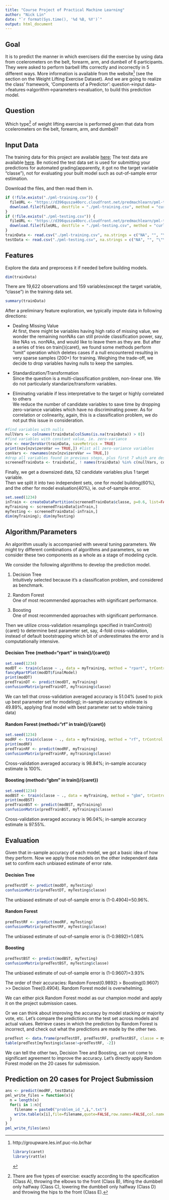 ```yaml
---
title: "Course Project of Practical Machine Learning"
author: "Nick Lin"
date: "`r format(Sys.time(), '%d %B, %Y')`"
output: html_document
---
```


## Goal
It is to predict the manner in which exercisers did the exercise by using data from ccelerometers on the belt, forearm, arm, and dumbell of 6 participants. They were asked to perform barbell lifts correctly and incorrectly in 5 different ways. More information is available from the website[^web] (see the section on the Weight Lifting Exercise Dataset). And we are going to realize the class' framework, 'Components of a Predictor': question->input data->features->algorithm->parameters->evaluation, to build this prediction model.

[^web]: http://groupware.les.inf.puc-rio.br/har
```r
library(caret)
library(rattle)
```

## Question
Which type[^typ] of weight lifting exercise is performed given that data from ccelerometers on the belt, forearm, arm, and dumbell?

[^typ]: There are five types of exercise: exactly according to the specification (Class A), throwing the elbows to the front (Class B), lifting the dumbbell only halfway (Class C), lowering the dumbbell only halfway (Class D) and throwing the hips to the front (Class E).

## Input Data
The training data for this project are available [here](https://d396qusza40orc.cloudfront.net/predmachlearn/pml-training.csv);
The test data are available [here](https://d396qusza40orc.cloudfront.net/predmachlearn/pml-testing.csv).  Be noticed the test data set is used for submitting your predictions for automated grading(apparently, it got no the target variable "classe"), not for evaluating your built model such as out-of-sample error estimation.

Download the files, and then read them in.
```r
if (!file.exists("./pml-training.csv")) {
  fileURL <- "https://d396qusza40orc.cloudfront.net/predmachlearn/pml-training.csv"
  download.file(fileURL, destfile = "./pml-training.csv", method = "curl")
}
if (!file.exists("./pml-testing.csv")) {
  fileURL <- "https://d396qusza40orc.cloudfront.net/predmachlearn/pml-testing.csv"
  download.file(fileURL, destfile = "./pml-testing.csv", method = "curl")
}
trainData <- read.csv("./pml-training.csv", na.strings = c("NA", "", "\"\"", "#DIV/0!"))
testData <- read.csv("./pml-testing.csv", na.strings = c("NA", "", "\"\"", "#DIV/0!"))
```

## Features
Explore the data and preprocess it if needed before building models.
```r
dim(trainData)
```
There are 19,622 observations and 159 variables(except the target variable, "classe") in the training data set.
```r
summary(trainData)
```
After a preliminary feature exploration, we typically impute data in following directions:

- Dealing Missing Value  
At first, there might be variables having high ratio of missing value, we wonder the remaining nonNAs can still provide classification power, say, like NAs vs. nonNAs, and would like to leave them as they are. But after a series of tries on train(){caret}, we found some methods perform "omit" operation which deletes cases if a null encountered resulting in very sparse samples (200+) for training. Weighing the trade-off, we decide to drop variables having nulls to keep the samples.

- Standardization/Transformation  
Since the question is a multi-classification problem, non-linear one. We do not particularly standarize/transform variables.

- Eliminating variable if less interpretative to the target or highly correlated to others  
We reduce the number of candidate variables to save time by dropping zero-variance variables which have no discriminating power. As for correlation or colinearity, again, this is a classification problem, we do not put this issue in consideration.
```r
#find variables with nulls
nullVars <- colnames(trainData[colSums(is.na(trainData)) > 0])
#find variables with constant value, ie. zero-variance
nzv <- nearZeroVar(trainData, saveMetrics = TRUE)
print(nzv[nzv$zeroVar == TRUE,]) #list all zero-variance variables
conVars <- rownames(nzv[nzv$zeroVar == TRUE,])
#drop all variables found in previous steps, plus first 7 which are descriptive like participant's name and timestamp info
screenedTrainData <- trainData[, ! names(trainData) %in% c(nullVars, conVars)][, -c(1:7)]
```
Finally, we get a downsized data, 52 candidate variables plus 1 target variable.  
Then we split it into two independent sets, one for model building(60%), and the other for model evaluation(40%), ie. out-of-sample error.
```r
set.seed(1234)
inTrain <- createDataPartition(screenedTrainData$classe, p=0.6, list=FALSE)
myTraining <- screenedTrainData[inTrain,]
myTesting <- screenedTrainData[-inTrain,]
dim(myTraining); dim(myTesting)
```

## Algorithm/Parameters
An algorithm usually is accompanied with several tuning parameters. We might try different combinations of algorithms and parameters, so we consider these two components as a whole as a stage of modeling cycle.

We consider the following algorithms to develop the prediction model.

1. Decision Tree  
Intuitively selected because it's a classification problem, and considered as benchmark.

2. Random Forest  
One of most recommended approaches with significant performance.

3. Boosting  
One of most recommended approaches with significant performance.

Then we utilize cross-validation resamplings specified in trainControl(){caret} to determine best parameter set, say, 4-fold cross-validation, instead of default bootstrapping which bit of underestimates the error and is computationally intensive.

#### Decision Tree (method="rpart" in train()/{caret})
```r
set.seed(1234)
modDT <- train(classe ~ ., data = myTraining, method = "rpart", trControl = trainControl(method = "cv", number = 4))
fancyRpartPlot(modDT$finalModel)
print(modDT)
predTrainDT <- predict(modDT, myTraining)
confusionMatrix(predTrainDT, myTraining$classe)
```
We can tell that cross-validation averaged accuracy is 51.04% (used to pick up best parameter set for modeling); in-sample accuracy estimate is 49.89%, applying final model with best parameter set to whole training data)

#### Random Forest (method="rf" in train()/{caret})
```r
set.seed(1234)
modRF <- train(classe ~ ., data = myTraining, method = "rf", trControl = trainControl(method = "cv", number = 4))
print(modRF)
predTrainRF <- predict(modRF, myTraining)
confusionMatrix(predTrainRF, myTraining$classe)
```
Cross-validation averaged accuracy is 98.84%; in-sample accuracy estimate is 100%.

#### Boosting (method="gbm" in train()/{caret})
```r
set.seed(1234)
modBST <- train(classe ~ ., data = myTraining, method = "gbm", trControl = trainControl(method = "cv", number = 4), verbose = FALSE)
print(modBST)
predTrainBST <- predict(modBST, myTraining)
confusionMatrix(predTrainBST, myTraining$classe)
```
Cross-validation averaged accuracy is 96.04%; in-sample accuracy estimate is 97.55%.

## Evaluation
Given that in-sample accuracy of each model, we got a basic idea of how they perform. Now we apply those models on the other independent data set to confirm each unbiased estimate of error rate.

#### Decision Tree
```r
predTestDT <- predict(modDT, myTesting)
confusionMatrix(predTestDT, myTesting$classe)
```
The unbiased estimate of out-of-sample error is (1-0.4904)=50.96%.

#### Random Forest
```r
predTestRF <- predict(modRF, myTesting)
confusionMatrix(predTestRF, myTesting$classe)
```
The unbiased estimate of out-of-sample error is (1-0.9892)=1.08%

#### Boosting
```r
predTestBST <- predict(modBST, myTesting)
confusionMatrix(predTestBST, myTesting$classe)
```
The unbiased estimate of out-of-sample error is (1-0.9607)=3.93%

The order of their accuracies: Random Forest(0.9892) > Boosting(0.9607) >> Decision Tree(0.4904). Random Forest model is overwhelming.

We can either pick Random Forest model as our champion model and apply it on the project submission cases.

Or we can think about improving the accuracy by model stacking or majority vote, etc. Let's compare the predictions on the test set across models and actual values. Retrieve cases in which the prediction by Random Forest is incorrect, and check out what the predictions are made by the other two.
```r
predTest <- data.frame(predTestDT, predTestRF, predTestBST, classe = myTesting$classe)
table(predTest[myTesting$classe!=predTestRF, -2])
```
We can tell the other two, Decision Tree and Boosting, can not come to significant agreement to improve the accuracy. Let's directly apply Random Forest model on the 20 cases for submission.

## Prediction on 20 cases for Project Submission
```r
ans <- predict(modRF, testData)
pml_write_files = function(x){
  n = length(x)
  for(i in 1:n){
    filename = paste0("problem_id_",i,".txt")
    write.table(x[i],file=filename,quote=FALSE,row.names=FALSE,col.names=FALSE)
  }
}
pml_write_files(ans)
```
